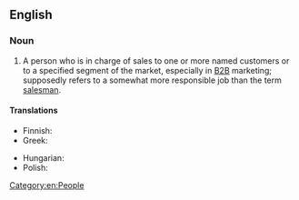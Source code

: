 ==English==

===Noun===
{{en-noun}}

# {{lb|en|business}} A person who is in charge of sales to one or more named customers or to a specified segment of the market, especially in [[B2B]] marketing; supposedly refers to a somewhat more responsible job than the term [[salesman]].

====Translations====
{{trans-top|person in charge of sales}}
* Finnish: {{t|fi|yhteyspäällikkö}}
* Greek: {{t|el|υπεύθυνος διαχείρισης λογαριασμών|m|sc=Grek}}
{{trans-mid}}
* Hungarian: {{t|hu|[[ügyfél]][[kapcsolat]]i [[munkatárs]]}}
* Polish: {{t+|pl|opiekun klienta|m}}
{{trans-bottom}}

[[Category:en:People]]